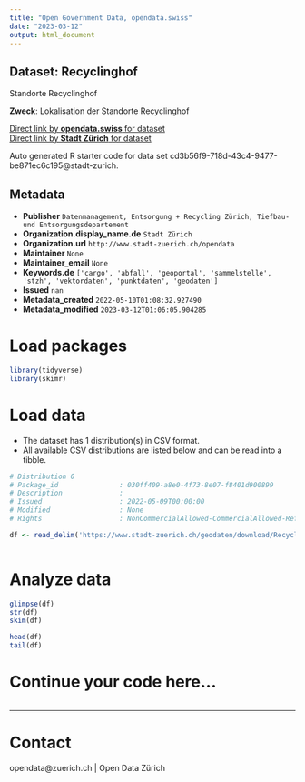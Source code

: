 ```yaml
---
title: "Open Government Data, opendata.swiss"
date: "2023-03-12"
output: html_document
---
```


## Dataset: Recyclinghof

Standorte Recyclinghof

**Zweck**: Lokalisation der Standorte Recyclinghof

[Direct link by **opendata.swiss** for dataset](https://opendata.swiss/de/dataset/recyclinghof)<br>
[Direct link by **Stadt Zürich** for dataset](https://data.stadt-zuerich.ch/dataset/geo_recyclinghof)

Auto generated R starter code for data set cd3b56f9-718d-43c4-9477-be871ec6c195@stadt-zurich.

## Metadata

- **Publisher** `Datenmanagement, Entsorgung + Recycling Zürich, Tiefbau- und Entsorgungsdepartement`
- **Organization.display_name.de** `Stadt Zürich`
- **Organization.url** `http://www.stadt-zuerich.ch/opendata`
- **Maintainer** `None`
- **Maintainer_email** `None`
- **Keywords.de** `['cargo', 'abfall', 'geoportal', 'sammelstelle', 'stzh', 'vektordaten', 'punktdaten', 'geodaten']`
- **Issued** `nan`
- **Metadata_created** `2022-05-10T01:08:32.927490`
- **Metadata_modified** `2023-03-12T01:06:05.904285`


# Load packages

```r

library(tidyverse)
library(skimr)

```

# Load data

-   The dataset has 1 distribution(s) in CSV format.
-   All available CSV distributions are listed below and can be read into a tibble.

```r

# Distribution 0
# Package_id               : 030ff409-a8e0-4f73-8e07-f8401d900899
# Description              : 
# Issued                   : 2022-05-09T00:00:00
# Modified                 : None
# Rights                   : NonCommercialAllowed-CommercialAllowed-ReferenceNotRequired

df <- read_delim('https://www.stadt-zuerich.ch/geodaten/download/Recyclinghof?format=10008')



```

# Analyze data

```r

glimpse(df)
str(df)
skim(df)

head(df)
tail(df)

```

# Continue your code here...

```r

```

------------------------------------------------------------------------

# Contact

opendata@zuerich.ch | Open Data Zürich
